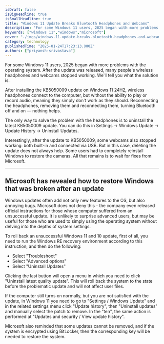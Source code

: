 ```yaml
---
isDraft: false
isBigHeadline: true
isSmallHeadline: true
title: "Windows 11 Update Breaks Bluetooth Headphones and Webcams"
description: "For some Windows 11 users, 2025 began with more problems with the operating system. After the update was released, many people's wireless"
keywords: ["windows 11","windows","microsoft"]
cover: "./imgs/windows-11-update-breaks-bluetooth-headphones-and-webcams.png"
category: technology
publishedTime: "2025-01-24T17:23:13.000Z"
authors: ["priyansh-srivastava"]
---
```

For some Windows 11 users, 2025 began with more problems with the operating system. After the update was released, many people's wireless headphones and webcams stopped working. We'll tell you what the solution is.

After installing the KB5050009 update on Windows 11 24H2, wireless headphones connect to the computer, but without the ability to play or record audio, meaning they simply don't work as they should. Reconnecting the headphones, removing them and reconnecting them, turning Bluetooth off and on — nothing helps.

The only way to solve the problem with the headphones is to uninstall the latest KB5050009 update. You can do this in Settings → Windows Update → Update History → Uninstall Updates.

Interestingly, after the update to KB5050009, some webcams also stopped working: both built-in and connected via USB. But in this case, deleting the update does not always help. Some users had to completely reinstall Windows to restore the cameras. All that remains is to wait for fixes from Microsoft.

---
## Microsoft has revealed how to restore Windows that was broken after an update

Windows updates often add not only new features to the OS, but also annoying bugs. Microsoft does not deny this - the company even released official instructions for those whose computer suffered from an unsuccessful update. It is unlikely to surprise advanced users, but may be useful for those who are used to simply using the operating system without delving into the depths of system settings.

To roll back an unsuccessful Windows 11 and 10 update, first of all, you need to run the Windows RE recovery environment according to this instruction, and then do the following:

- Select "Troubleshoot"
- Select "Advanced options"
- Select "Uninstall Updates"

Clicking the last button will open a menu in which you need to click "Uninstall latest quality update". This will roll back the system to the state before the problematic update and will not affect user files.

If the computer still turns on normally, but you are not satisfied with the update, in Windows 11 you need to go to "Settings / Windows Update" and in the related settings menu click "Update history", then "Uninstall updates" and manually select the patch to remove. In the "ten", the same action is performed at "Updates and security / View update history".

Microsoft also reminded that some updates cannot be removed, and if the system is encrypted using BitLocker, then the corresponding key will be needed to restore the system.
